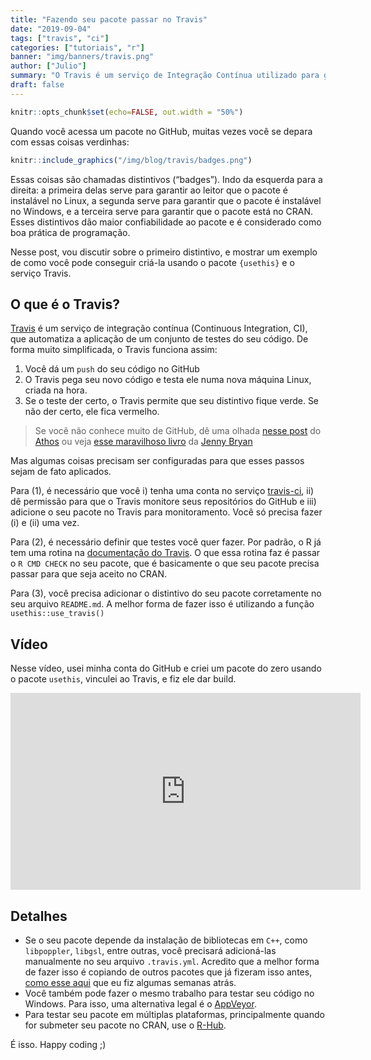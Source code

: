 ```yaml
---
title: "Fazendo seu pacote passar no Travis"
date: "2019-09-04"
tags: ["travis", "ci"]
categories: ["tutoriais", "r"]
banner: "img/banners/travis.png"
author: ["Julio"]
summary: "O Travis é um serviço de Integração Contínua utilizado para garantir que o código está funcionando bem. Nesse tutorial, mostramos como usar o Travis de maneira simples, usando o pacote usethis."
draft: false
---
```


```r
knitr::opts_chunk$set(echo=FALSE, out.width = "50%")
```

Quando você acessa um pacote no GitHub, muitas vezes você se depara com essas coisas verdinhas:

```r
knitr::include_graphics("/img/blog/travis/badges.png")
```

Essas coisas são chamadas distintivos ("badges"). Indo da esquerda para a direita: a primeira delas serve para garantir ao leitor que o pacote é instalável no Linux, a segunda serve para garantir que o pacote é instalável no Windows, e a terceira serve para garantir que o pacote está no CRAN. Esses distintivos dão maior confiabilidade ao pacote e é considerado como boa prática de programação.

Nesse post, vou discutir sobre o primeiro distintivo, e mostrar um exemplo de como você pode conseguir criá-la usando o pacote `{usethis}` e o serviço Travis.

## O que é o Travis?

[Travis](https://travis-ci.org) é um serviço de integração contínua (Continuous Integration, CI), que automatiza a aplicação de um conjunto de testes do seu código. De forma muito simplificada, o Travis funciona assim:

1. Você dá um `push` do seu código no GitHub
2. O Travis pega seu novo código e testa ele numa nova máquina Linux, criada na hora.
3. Se o teste der certo, o Travis permite que seu distintivo fique verde. Se não der certo, ele fica vermelho.

> Se você não conhece muito de GitHub, dê uma olhada 
> [nesse post]() do [Athos]() ou veja 
> [esse maravilhoso livro](https://happygitwithr.com/)
> da [Jenny Bryan]()

Mas algumas coisas precisam ser configuradas para que esses passos sejam de fato aplicados. 

Para (1), é necessário que você i) tenha uma conta no serviço [travis-ci](https://travis-ci.org), ii) dê permissão para que o Travis monitore seus repositórios do GitHub e iii) adicione o seu pacote no Travis para monitoramento. Você só precisa fazer (i) e (ii) uma vez.

Para (2), é necessário definir que testes você quer fazer. Por padrão, o R já tem uma rotina na [documentação do Travis](https://docs.travis-ci.com/user/languages/r/). O que essa rotina faz é passar o `R CMD CHECK` no seu pacote, que é basicamente o que seu pacote precisa passar para que seja aceito no CRAN.

Para (3), você precisa adicionar o distintivo do seu pacote corretamente no seu arquivo `README.md`. A melhor forma de fazer isso é utilizando a função `usethis::use_travis()`

## Vídeo

Nesse vídeo, usei minha conta do GitHub e criei um pacote do zero usando o pacote `usethis`, vinculei ao Travis, e fiz ele dar build.

<iframe width="560" height="315" src="https://www.youtube.com/embed/AFZOiHR7USw" frameborder="0" allow="accelerometer; autoplay; encrypted-media; gyroscope; picture-in-picture" allowfullscreen></iframe>

## Detalhes

- Se o seu pacote depende da instalação de bibliotecas em `C++`, como `libpoppler`, `libgsl`, entre outras, você precisará adicioná-las manualmente no seu arquivo `.travis.yml`. Acredito que a melhor forma de fazer isso é copiando de outros pacotes que já fizeram isso antes, [como esse aqui](https://github.com/curso-r/bltm/blob/master/.travis.yml) que eu fiz algumas semanas atrás.
- Você também pode fazer o mesmo trabalho para testar seu código no Windows. Para isso, uma alternativa legal é o [AppVeyor](https://ci.appveyor.com).
- Para testar seu pacote em múltiplas plataformas, principalmente quando for submeter seu pacote no CRAN, use o [R-Hub](https://builder.r-hub.io/).

É isso. Happy coding ;)









